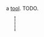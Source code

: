 {{FixTitle}}
a [[Items#tools|tool]]. TODO.

{{Item|<nowiki>{</nowiki>}}
<div style="border-left:2px dotted black; margin:10px 23px; height:40px;"></div>
{{Desc
|crowbar
|a long, curved piece of steel, meant for prying things apart.
|takes 30 cycles to craft
|weighs 6 units
|internal name (for bot developers): crowbar
|crafting recipe: (unlocks at [[level 1]].)
{{CraftingRecipe
|2|scrap metal
|5|steel shard
}}
}}